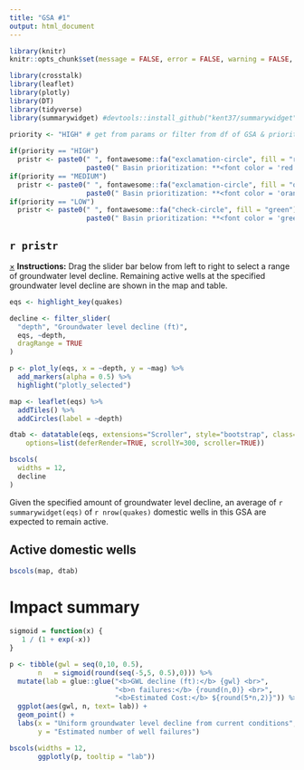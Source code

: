 ```yaml
---
title: "GSA #1"
output: html_document
---
```




```r
library(knitr)
knitr::opts_chunk$set(message = FALSE, error = FALSE, warning = FALSE, echo = FALSE)
```



```r
library(crosstalk)
library(leaflet)
library(plotly)
library(DT)
library(tidyverse)
library(summarywidget) #devtools::install_github("kent37/summarywidget")
```


```r
priority <- "HIGH" # get from params or filter from df of GSA & priority
  
if(priority == "HIGH") 
  pristr <- paste0(" ", fontawesome::fa("exclamation-circle", fill = "red"), 
                   paste0(" Basin prioritization: **<font color = 'red'>", priority, "</font>**") )
if(priority == "MEDIUM") 
  pristr <- paste0(" ", fontawesome::fa("exclamation-circle", fill = "orange"), 
                   paste0(" Basin prioritization: **<font color = 'orange'>", priority, "</font>**") )
if(priority == "LOW") 
  pristr <- paste0(" ", fontawesome::fa("check-circle", fill = "green"), 
                   paste0(" Basin prioritization: **<font color = 'green'>", priority, "</font>**") )

```

## `r pristr`


<div class="alert alert-info alert-dismissible fade in">
  <a href="#" class="close" data-dismiss="alert" aria-label="close">&times;</a>
  <strong>Instructions:</strong> Drag the slider bar below from left to right to select a range of groundwater level decline. Remaining active wells at the specified groundwater level decline are shown in the map and table.
</div>




```r
eqs <- highlight_key(quakes)

decline <- filter_slider(
  "depth", "Groundwater level decline (ft)", 
  eqs, ~depth,
  dragRange = TRUE
)
```


```r
p <- plot_ly(eqs, x = ~depth, y = ~mag) %>% 
  add_markers(alpha = 0.5) %>% 
  highlight("plotly_selected")

map <- leaflet(eqs) %>% 
  addTiles() %>% 
  addCircles(label = ~depth)

dtab <- datatable(eqs, extensions="Scroller", style="bootstrap", class="compact", width="100%",
    options=list(deferRender=TRUE, scrollY=300, scroller=TRUE))

bscols(
  widths = 12,
  decline
)
```


Given the specified amount of groundwater level decline, an average of `r summarywidget(eqs)` of `r nrow(quakes)` domestic wells in this GSA are expected to remain active.


## Active domestic wells

```r
bscols(map, dtab)
```

# Impact summary

```r
sigmoid = function(x) {
   1 / (1 + exp(-x))
}

p <- tibble(gwl = seq(0,10, 0.5), 
       n   = sigmoid(round(seq(-5,5, 0.5),0))) %>% 
  mutate(lab = glue::glue("<b>GWL decline (ft):</b> {gwl} <br>",
                          "<b>n failures:</b> {round(n,0)} <br>",
                          "<b>Estimated Cost:</b> ${round(5*n,2)}")) %>% 
  ggplot(aes(gwl, n, text= lab)) +
  geom_point() +
  labs(x = "Uniform groundwater level decline from current conditions",
       y = "Estimated number of well failures")

bscols(widths = 12,
       ggplotly(p, tooltip = "lab"))
```

